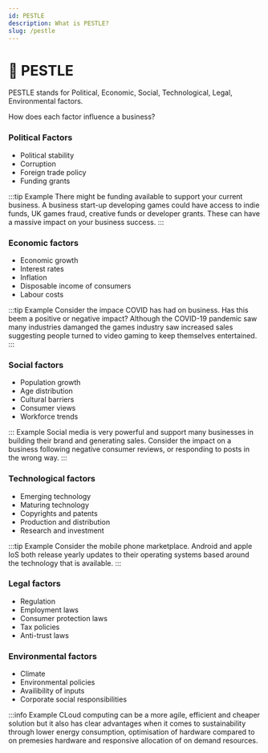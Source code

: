 ```yaml
---
id: PESTLE
description: What is PESTLE?
slug: /pestle
---
```


# 🤔 PESTLE


PESTLE stands for Political, Economic, Social, Technological, Legal, Environmental factors. 

How does each factor influence a business?

### Political Factors

- Political stability
- Corruption
- Foreign trade policy
- Funding grants

:::tip Example
There might be funding available to support your current business. A business start-up developing games could have access to indie funds, UK games fraud, creative funds or developer grants. These can have a massive impact on your business success. 
:::

### Economic factors

- Economic growth
- Interest rates
- Inflation
- Disposable income of consumers
- Labour costs

:::tip Example
Consider the impace COVID has had on business. Has this beem a positive or negative impact? Although the COVID-19 pandemic saw many industries damanged the games industry saw increased sales suggesting people turned to video gaming to keep themselves entertained. 
:::

### Social factors

- Population growth
- Age distribution
- Cultural barriers
- Consumer views
- Workforce trends

::: Example
Social media is very powerful and support many businesses in building their brand and generating sales. Consider the impact on a business following negative consumer reviews, or responding to posts in the wrong way. 
:::

### Technological factors

- Emerging technology
- Maturing technology
- Copyrights and patents
- Production and distribution
- Research and investment

:::tip Example
Consider the mobile phone marketplace. Android and apple IoS both release yearly updates to their operating systems based around the technology that is available.
:::

### Legal factors

- Regulation
- Employment laws
- Consumer protection laws
- Tax policies
- Anti-trust laws

### Environmental factors

- Climate
- Environmental policies
- Availibility of inputs
- Corporate social responsibilities

:::info Example
CLoud computing can be a more agile, efficient and cheaper solution but it also has clear advantages when it comes to sustainability through lower energy consumption, optimisation of hardware compared to on premesies hardware and responsive allocation of on demand resources. 
